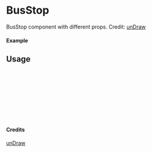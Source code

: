 
<Meta of={BusStop} title="unDraw/BusStop" />

# BusStop

BusStop component with different props.
Credit: [unDraw](https://undraw.co/illustrations)

#### Example

<Canvas of={BusStop.Primary} />

## Usage

```ts
import { BusStop } from "yadl-ui";

const Example = () => {
  return (
      <BusStop />
  );
};

export default Example;
```

#### Credits
[unDraw](https://undraw.co/illustrations)
